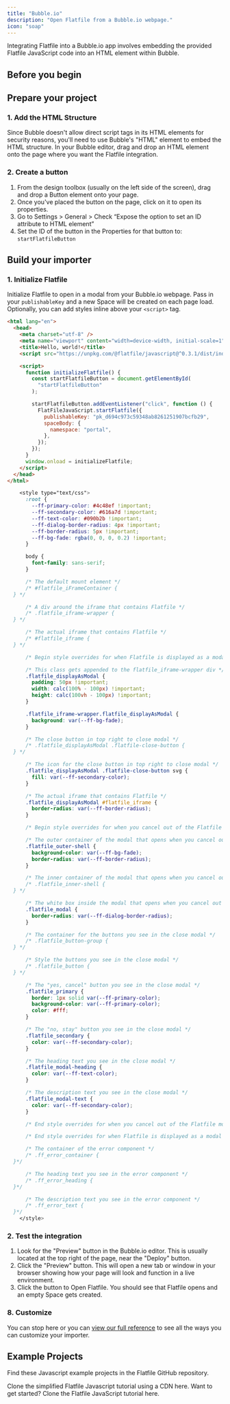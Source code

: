 ```yaml
---
title: "Bubble.io"
description: "Open Flatfile from a Bubble.io webpage."
icon: "soap"
---
```


Integrating Flatfile into a Bubble.io app involves embedding the provided Flatfile JavaScript code into an HTML element within Bubble.

## Before you begin

<Snippet file="shared/pk_needed.mdx" />

## Prepare your project

### 1. Add the HTML Structure

Since Bubble doesn't allow direct script tags in its HTML elements for security reasons, you'll need to use Bubble's "HTML" element to embed the HTML structure. In your Bubble editor, drag and drop an HTML element onto the page where you want the Flatfile integration.

### 2. Create a button

1. From the design toolbox (usually on the left side of the screen), drag and drop a Button element onto your page.
2. Once you've placed the button on the page, click on it to open its properties.
3. Go to Settings > General > Check “Expose the option to set an ID attribute to HTML element”
4. Set the ID of the button in the Properties for that button to: `startFlatfileButton`

## Build your importer

### 1. Initialize Flatfile

Initialize Flatfile to open in a modal from your Bubble.io webpage. Pass in your `publishableKey` and a new Space will be created on each page load. Optionally, you can add styles inline above your `<script>` tag.

<CodeGroup>

```html <html>
<html lang="en">
  <head>
    <meta charset="utf-8" />
    <meta name="viewport" content="width=device-width, initial-scale=1" />
    <title>Hello, world!</title>
    <script src="https://unpkg.com/@flatfile/javascript@^0.3.1/dist/index.js"></script>

    <script>
      function initializeFlatfile() {
        const startFlatfileButton = document.getElementById(
          "startFlatfileButton"
        );

        startFlatfileButton.addEventListener("click", function () {
          FlatFileJavaScript.startFlatfile({
            publishableKey: "pk_d694c973c59348ab8261251907bcfb29",
            spaceBody: {
              namespace: "portal",
            },
          });
        });
      }
      window.onload = initializeFlatfile;
    </script>
  </head>
</html>
```

```css <style>
    <style type="text/css">
      :root {
        --ff-primary-color: #4c48ef !important;
        --ff-secondary-color: #616a7d !important;
        --ff-text-color: #090b2b !important;
        --ff-dialog-border-radius: 4px !important;
        --ff-border-radius: 5px !important;
        --ff-bg-fade: rgba(0, 0, 0, 0.2) !important;
      }

      body {
        font-family: sans-serif;
      }

      /* The default mount element */
      /* #flatfile_iFrameContainer {
  } */

      /* A div around the iframe that contains Flatfile */
      /* .flatfile_iframe-wrapper {
  } */

      /* The actual iframe that contains Flatfile */
      /* #flatfile_iframe {
  } */

      /* Begin style overrides for when Flatfile is displayed as a modal */

      /* This class gets appended to the flatfile_iframe-wrapper div */
      .flatfile_displayAsModal {
        padding: 50px !important;
        width: calc(100% - 100px) !important;
        height: calc(100vh - 100px) !important;
      }

      .flatfile_iframe-wrapper.flatfile_displayAsModal {
        background: var(--ff-bg-fade);
      }

      /* The close button in top right to close modal */
      /* .flatfile_displayAsModal .flatfile-close-button {
  } */

      /* The icon for the close button in top right to close modal */
      .flatfile_displayAsModal .flatfile-close-button svg {
        fill: var(--ff-secondary-color);
      }

      /* The actual iframe that contains Flatfile */
      .flatfile_displayAsModal #flatfile_iframe {
        border-radius: var(--ff-border-radius);
      }

      /* Begin style overrides for when you cancel out of the Flatfile modal */

      /* The outer container of the modal that opens when you cancel out of Flatfile */
      .flatfile_outer-shell {
        background-color: var(--ff-bg-fade);
        border-radius: var(--ff-border-radius);
      }

      /* The inner container of the modal that opens when you cancel out of Flatfile */
      /* .flatfile_inner-shell {
  } */

      /* The white box inside the modal that opens when you cancel out of Flatfile */
      .flatfile_modal {
        border-radius: var(--ff-dialog-border-radius);
      }

      /* The container for the buttons you see in the close modal */
      /* .flatfile_button-group {
  } */

      /* Style the buttons you see in the close modal */
      /* .flatfile_button {
  } */

      /* The "yes, cancel" button you see in the close modal */
      .flatfile_primary {
        border: 1px solid var(--ff-primary-color);
        background-color: var(--ff-primary-color);
        color: #fff;
      }

      /* The "no, stay" button you see in the close modal */
      .flatfile_secondary {
        color: var(--ff-secondary-color);
      }

      /* The heading text you see in the close modal */
      .flatfile_modal-heading {
        color: var(--ff-text-color);
      }

      /* The description text you see in the close modal */
      .flatfile_modal-text {
        color: var(--ff-secondary-color);
      }

      /* End style overrides for when you cancel out of the Flatfile modal */

      /* End style overrides for when Flatfile is displayed as a modal */

      /* The container of the error component */
      /* .ff_error_container {
  }*/

      /* The heading text you see in the error component */
      /* .ff_error_heading {
  }*/

      /* The description text you see in the error component */
      /* .ff_error_text {
  }*/
    </style>
```

</CodeGroup>

### 2. Test the integration

1. Look for the "Preview" button in the Bubble.io editor. This is usually located at the top right of the page, near the "Deploy" button.
2. Click the "Preview" button. This will open a new tab or window in your browser showing how your page will look and function in a live environment.
3. Click the button to Open Flatfile. You should see that Flatfile opens and an empty Space gets created.

<Snippet file="shared/embedded_listener_quickstart_bubble.mdx" />

### 8. Customize

You can stop here or you can [view our full reference](../apps/embedding/reference/common) to see all the ways you can customize your importer.

## Example Projects

Find these Javascript example projects in the Flatfile GitHub repository.

<CardGroup cols={2}>
  <Card
    title="create-flatfile-javascript-simplified"
    icon="js"
    href="https://github.com/FlatFilers/create-flatfile-javascript-simplified"
  >
    Clone the simplified Flatfile Javascript tutorial using a CDN here.
  </Card>
  <Card
    title="create-flatfile-javascript"
    icon="js"
    href="https://github.com/FlatFilers/create-flatfile-javascript"
  >
    Want to get started? Clone the Flatfile JavaScript tutorial here.
  </Card>
</CardGroup>
